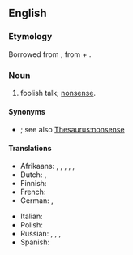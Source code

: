 ==English==

===Etymology===
Borrowed from {{bor|en|nl|pappekak}}, from {{der|en|dum|pappe|t=soft food}} + {{m|dum|kak|t=dung, excrement}}.

===Noun===
{{en-noun|-|s}}

# {{lb|en|colloquial}} foolish talk; [[nonsense]].

====Synonyms====
* {{l|en|balderdash}}; see also [[Thesaurus:nonsense]]

====Translations====
{{trans-top|nonsense}}
* Afrikaans: {{t|af|pappekak}}, {{t|af|nonsens}}, {{t|af|onsin}}, {{t|af|snert}}, {{t|af|twak}}, {{t|af|stront}}
* Dutch: {{t+|nl|onzin}}, {{t+|nl|nonsens}}
* Finnish: {{t+|fi|hölynpöly}} 
* French: {{t+|fr|baliverne|f}}
* German: {{t+|de|Quatsch|m}}, {{t+|de|Dünnschiss|m}}
{{trans-mid}}
* Italian: {{t+|it|stupidaggine|f}}
* Polish: {{t|pl|bzdury|f-p}}
* Russian: {{t+|ru|вздор|m}}, {{t+|ru|ерунда́|f}}, {{t+|ru|туфта́|f}}, {{t+|ru|чепуха́|f}}
* Spanish: {{t|es|tonteria; sin sentido}}
{{trans-bottom}}